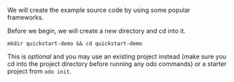 We will create the example source code by using some popular frameworks.

Before we begin, we will create a new directory and cd into it.
```shell
mkdir quickstart-demo && cd quickstart-demo
```

This is *optional* and you may use an existing project instead (make sure you cd into the project directory before running any odo commands) or a starter project from `odo init`.